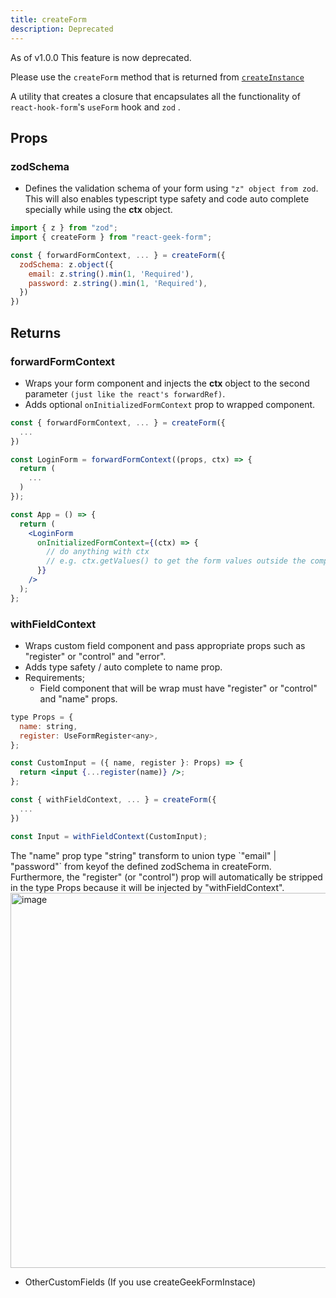 ```yaml
---
title: createForm
description: Deprecated
---
```



<Aside type="caution">
As of v1.0.0 This feature is now deprecated.

Please use the `createForm` method that is returned from [`createInstance`](/api/create-instance-implementation)

</Aside>

A utility that creates a closure that encapsulates all the functionality of `react-hook-form`'s `useForm` hook and `zod` .

## Props

### zodSchema

- Defines the validation schema of your form using `"z" object from zod`. This will also enables typescript type safety and code auto complete specially while using the **ctx** object.

```jsx
import { z } from "zod";
import { createForm } from "react-geek-form";

const { forwardFormContext, ... } = createForm({
  zodSchema: z.object({
    email: z.string().min(1, 'Required'),
    password: z.string().min(1, 'Required'),
  })
})
```

## Returns

### forwardFormContext

- Wraps your form component and injects the **ctx** object to the second parameter `(just like the react's forwardRef)`.
- Adds optional `onInitializedFormContext` prop to wrapped component.

```jsx
const { forwardFormContext, ... } = createForm({
  ...
})

const LoginForm = forwardFormContext((props, ctx) => {
  return (
    ...
  )
});

const App = () => {
  return (
    <LoginForm
      onInitializedFormContext={(ctx) => {
        // do anything with ctx
        // e.g. ctx.getValues() to get the form values outside the component!
      }}
    />
  );
};
```

### withFieldContext

- Wraps custom field component and pass appropriate props such as "register" or "control" and "error".
- Adds type safety / auto complete to name prop.
- Requirements;
  - Field component that will be wrap must have "register" or "control" and "name" props.

```jsx
type Props = {
  name: string,
  register: UseFormRegister<any>,
};

const CustomInput = ({ name, register }: Props) => {
  return <input {...register(name)} />;
};

const { withFieldContext, ... } = createForm({
  ...
})

const Input = withFieldContext(CustomInput);
```

<Aside type="tip" title="Actual Screenshot">
  The "name" prop type "string" transform to union type `"email" | "password"`
  from keyof the defined zodSchema in createForm. Furthermore, the "register"
  (or "control") prop will automatically be stripped in the type Props because
  it will be injected by "withFieldContext".
  <img
    width="600"
    alt="image"
    src="https://github.com/jcvalino/react-geek-form/assets/67889183/2ec3c524-d59f-4299-932b-2aadd4384954"
  />
</Aside>

- OtherCustomFields (If you use createGeekFormInstace)
